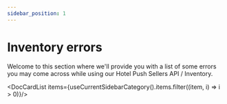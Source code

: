 ```yaml
---
sidebar_position: 1
---
```


# Inventory errors

Welcome to this section where we'll provide you with a list of some errors you may come across while using our Hotel Push Sellers API / Inventory.


<DocCardList items={useCurrentSidebarCategory().items.filter((item, i) => i > 0)}/>